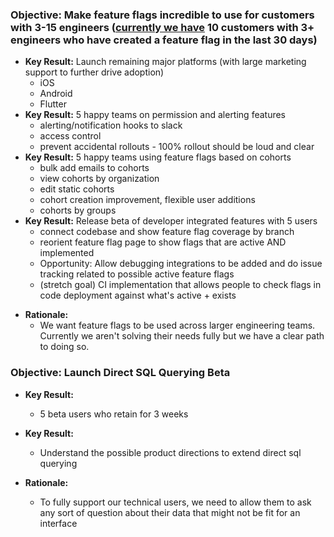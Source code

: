 ### Objective: Make feature flags incredible to use for customers with 3-15 engineers ([currently we have](https://app.posthog.com/insights/Bmz6U0tS) 10 customers with 3+ engineers who have created a feature flag in the last 30 days)

- **Key Result:** Launch remaining major platforms (with large marketing support to further drive adoption)
    - iOS
    - Android
    - Flutter
- **Key Result:** 5 happy teams on permission and alerting features
    - alerting/notification hooks to slack
    - access control
    - prevent accidental rollouts - 100% rollout should be loud and clear
- **Key Result:** 5 happy teams using feature flags based on cohorts
    - bulk add emails to cohorts
    - view cohorts by organization
    - edit static cohorts
    - cohort creation improvement, flexible user additions
    - cohorts by groups
- **Key Result:** Release beta of developer integrated features with 5 users
    - connect codebase and show feature flag coverage by branch
    - reorient feature flag page to show flags that are active AND implemented
    - Opportunity: Allow debugging integrations to be added and do issue tracking related to possible active feature flags
    - (stretch goal) CI implementation that allows people to check flags in code deployment against what's active + exists

* **Rationale:**
    * We want feature flags to be used across larger engineering teams. Currently we aren't solving their needs fully but we have a clear path to doing so.

### Objective: Launch Direct SQL Querying Beta

* **Key Result:**
     * 5 beta users who retain for 3 weeks
* **Key Result:**
     * Understand the possible product directions to extend direct sql querying

* **Rationale:**
     * To fully support our technical users, we need to allow them to ask any sort of question about their data that might not be fit for an interface
 
